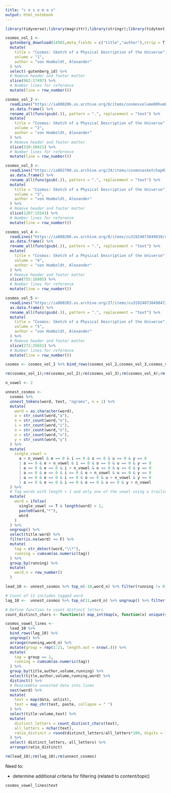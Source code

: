 ```yaml
---
title: "c o s o m o s"
output: html_notebook
---
```


```r
library(tidyverse);library(magrittr);library(stringr);library(tidytext);library(stringdist);library(gutenbergr)
```

```r

cosmos_vol_1 <- 
  gutenberg_download(14565,meta_fields = c("title","author"),strip = T) %>%
  mutate(
    title = "Cosmos: Sketch of a Physical Description of the Universe",
    volume = "1",
    author = "von Humboldt, Alexander"
  ) %>%
  select(-gutenberg_id) %>%
  # Remove header and footer matter
  slice(962:17497) %>%
  # Number lines for reference
  mutate(line = row_number()) 

cosmos_vol_2 <- 
  readLines("https://ia800206.us.archive.org/8/items/cosmosvolume00humbgoog/cosmosvolume00humbgoog_djvu.txt",skipNul = T) %>% 
  as.data.frame() %>%
  rename_all(funs(gsub(.)), pattern = ".", replacement = "text") %>%
  mutate(
    title = "Cosmos: Sketch of a Physical Description of the Universe",
    volume = "2",
    author = "von Humboldt, Alexander"
  ) %>%
  # Remove header and footer matter
  slice(310:20421) %>%
  # Number lines for reference
  mutate(line = row_number()) 

cosmos_vol_3 <- 
  readLines("https://ia802700.us.archive.org/24/items/cosmosasketchap01humbgoog/cosmosasketchap01humbgoog_djvu.txt",skipNul = T) %>% 
  as.data.frame() %>%
  rename_all(funs(gsub(.)), pattern = ".", replacement = "text") %>%
  mutate(
    title = "Cosmos: Sketch of a Physical Description of the Universe",
    volume = "3",
    author = "von Humboldt, Alexander"
  ) %>%
  # Remove header and footer matter
  slice(1287:15543) %>%
  # Number lines for reference
  mutate(line = row_number())

cosmos_vol_4 <- 
  readLines("https://ia800206.us.archive.org/8/items/cu31924073049839/cu31924073049839_djvu.txt",skipNul = T) %>% 
  as.data.frame() %>%
  rename_all(funs(gsub(.)), pattern = ".", replacement = "text") %>%
  mutate(
    title = "Cosmos: Sketch of a Physical Description of the Universe",
    volume = "4",
    author = "von Humboldt, Alexander"
  ) %>%
  # Remove header and footer matter
  slice(755:16985) %>%
  # Number lines for reference
  mutate(line = row_number())

cosmos_vol_5 <- 
  readLines("https://ia800203.us.archive.org/27/items/cu31924073049847/cu31924073049847_djvu.txt",skipNul = T) %>% 
  as.data.frame() %>%
  rename_all(funs(gsub(.)), pattern = ".", replacement = "text") %>%
  mutate(
    title = "Cosmos: Sketch of a Physical Description of the Universe",
    volume = "5",
    author = "von Humboldt, Alexander"
  ) %>%
  # Remove header and footer matter
  slice(272:25651) %>%
  # Number lines for reference
  mutate(line = row_number())

cosmos <- cosmos_vol_1 %>% bind_rows(cosmos_vol_2,cosmos_vol_3,cosmos_vol_4,cosmos_vol_5)

rm(cosmos_vol_1);rm(cosmos_vol_2);rm(cosmos_vol_3);rm(cosmos_vol_4);rm(cosmos_vol_5)

```

```r

n_vowel <- 2

unnest_cosmos <- 
  cosmos %>%
  unnest_tokens(word, text, "ngrams", n = 1) %>% 
  mutate(
    word = as.character(word),
    a = str_count(word,"a"),
    e = str_count(word,"e"),
    i = str_count(word,"i"),
    o = str_count(word,"o"),
    u = str_count(word,"u"),
    y = str_count(word,"y")
  ) %>%
  mutate(
    single_vowel = 
      a > n_vowel & e == 0 & i == 0 & o == 0 & u == 0 & y == 0 
      | a == 0 & e > n_vowel & i == 0 & o == 0 & u == 0 & y == 0 
      | a == 0 & e == 0 & i > n_vowel & o == 0 & u == 0 & y == 0 
      | a == 0 & e == 0 & i == 0 & o > n_vowel & u == 0 & y == 0 
      | a == 0 & e == 0 & i == 0 & o == 0 & u > n_vowel & y == 0
      | a == 0 & e == 0 & i == 0 & o == 0 & u == 0 & y > n_vowel 
  ) %>%
  # Tag words with length > 1 and only one of the vowel using a trailing asterisk
  mutate(
    word = ifelse(
      single_vowel == T & length(word) > 1, 
      paste0(word,"*"), 
      word
    )
  ) %>%
  ungroup() %>%
  select(title:word) %>%
  filter(is.na(word) == F) %>%
  mutate(
    tag = str_detect(word,"\\*"),
    running = cumsum(as.numeric(tag))
  ) %>%
  group_by(running) %>%
  mutate(
    word_n = row_number()
  ) 

lead_10 <- unnest_cosmos %>% top_n(-10,word_n) %>% filter(running != 0) 

# Count of 11 includes tagged word
lag_10 <-  unnest_cosmos %>% top_n(11,word_n) %>% ungroup() %>% filter(running != max(running))

# Define function to count distinct letters
count_distinct_chars <- function(x) map_int(map(x, function(x) unique(strsplit(x, "")[[1]])), length)

cosmos_vowel_lines <- 
  lead_10 %>% 
  bind_rows(lag_10) %>%
  ungroup() %>%
  arrange(running,word_n) %>%
  mutate(group = rep(1:21, length.out = nrow(.))) %>%
  mutate(
    tag = group == 1,
    running = cumsum(as.numeric(tag))
  ) %>%
  group_by(title,author,volume,running) %>%
  select(title,author,volume,running,word) %>%
  distinct() %>%
  # Reassemble unnested data into lines
  nest(word) %>%
  mutate(
    text = map(data, unlist), 
    text = map_chr(text, paste, collapse = " ")
  ) %>%
  select(title:volume,text) %>%
  mutate(
    distinct_letters = count_distinct_chars(text),
    all_letters = nchar(text),
    ratio_distinct = round(distinct_letters/all_letters*100, digits = 1)
  ) %>%
  select(-distinct_letters,-all_letters) %>%
  arrange(ratio_distinct)

rm(lead_10);rm(lag_10);rm(unnest_cosmos)

```

Need to:

- determine additional criteria for filtering (related to content/topic)

```r

cosmos_vowel_lines$text
  
  
```

